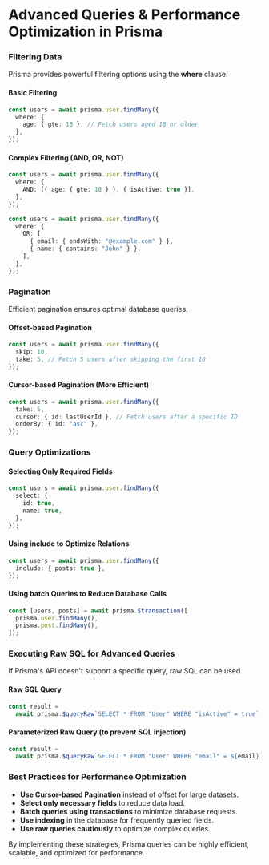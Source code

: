 # Advanced Queries & Performance Optimization in Prisma

### Filtering Data

Prisma provides powerful filtering options using the **where** clause.

#### Basic Filtering

```ts
const users = await prisma.user.findMany({
  where: {
    age: { gte: 18 }, // Fetch users aged 18 or older
  },
});
```

#### Complex Filtering (AND, OR, NOT)

```ts
const users = await prisma.user.findMany({
  where: {
    AND: [{ age: { gte: 18 } }, { isActive: true }],
  },
});
```

```ts
const users = await prisma.user.findMany({
  where: {
    OR: [
      { email: { endsWith: "@example.com" } },
      { name: { contains: "John" } },
    ],
  },
});
```

### Pagination

Efficient pagination ensures optimal database queries.

#### Offset-based Pagination

```ts
const users = await prisma.user.findMany({
  skip: 10,
  take: 5, // Fetch 5 users after skipping the first 10
});
```

#### Cursor-based Pagination (More Efficient)

```ts
const users = await prisma.user.findMany({
  take: 5,
  cursor: { id: lastUserId }, // Fetch users after a specific ID
  orderBy: { id: "asc" },
});
```

### Query Optimizations

#### Selecting Only Required Fields

```ts
const users = await prisma.user.findMany({
  select: {
    id: true,
    name: true,
  },
});
```

#### Using **include** to Optimize Relations

```ts
const users = await prisma.user.findMany({
  include: { posts: true },
});
```

#### Using **batch** Queries to Reduce Database Calls

```ts
const [users, posts] = await prisma.$transaction([
  prisma.user.findMany(),
  prisma.post.findMany(),
]);
```

### Executing Raw SQL for Advanced Queries

If Prisma's API doesn't support a specific query, raw SQL can be used.

#### Raw SQL Query

```ts
const result =
  await prisma.$queryRaw`SELECT * FROM "User" WHERE "isActive" = true`;
```

#### Parameterized Raw Query (to prevent SQL injection)

```ts
const result =
  await prisma.$queryRaw`SELECT * FROM "User" WHERE "email" = ${email}`;
```

### Best Practices for Performance Optimization

- **Use Cursor-based Pagination** instead of offset for large datasets.
- **Select only necessary fields** to reduce data load.
- **Batch queries using transactions** to minimize database requests.
- **Use indexing** in the database for frequently queried fields.
- **Use raw queries cautiously** to optimize complex queries.

By implementing these strategies, Prisma queries can be highly efficient, scalable, and optimized for performance.
